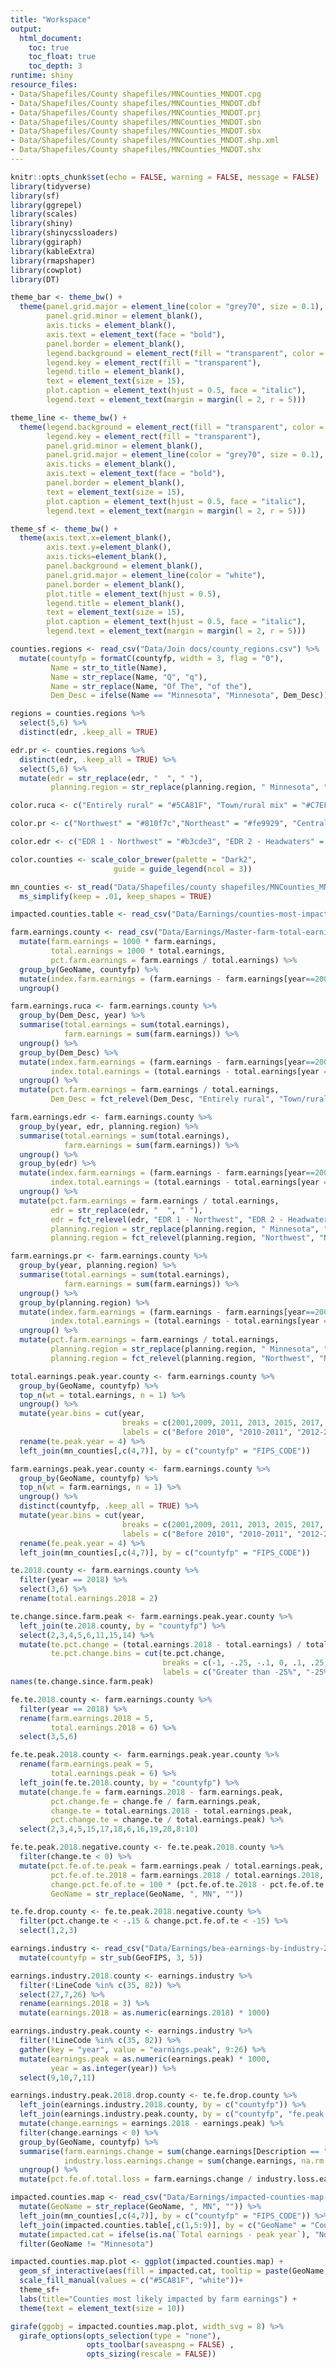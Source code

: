 ```yaml
---
title: "Workspace"
output: 
  html_document:
    toc: true
    toc_float: true
    toc_depth: 3
runtime: shiny
resource_files:
- Data/Shapefiles/County shapefiles/MNCounties_MNDOT.cpg
- Data/Shapefiles/County shapefiles/MNCounties_MNDOT.dbf
- Data/Shapefiles/County shapefiles/MNCounties_MNDOT.prj
- Data/Shapefiles/County shapefiles/MNCounties_MNDOT.sbn
- Data/Shapefiles/County shapefiles/MNCounties_MNDOT.sbx
- Data/Shapefiles/County shapefiles/MNCounties_MNDOT.shp.xml
- Data/Shapefiles/County shapefiles/MNCounties_MNDOT.shx
---
```


<link rel="stylesheet" href="styles.css" type="text/css">


```r
knitr::opts_chunk$set(echo = FALSE, warning = FALSE, message = FALSE)
library(tidyverse)
library(sf)
library(ggrepel)
library(scales)
library(shiny)
library(shinycssloaders)
library(ggiraph)
library(kableExtra)
library(rmapshaper)
library(cowplot)
library(DT)
```

```r
theme_bar <- theme_bw() +
  theme(panel.grid.major = element_line(color = "grey70", size = 0.1),
        panel.grid.minor = element_blank(),
        axis.ticks = element_blank(),
        axis.text = element_text(face = "bold"),
        panel.border = element_blank(),
        legend.background = element_rect(fill = "transparent", color = "transparent"),
        legend.key = element_rect(fill = "transparent"),
        legend.title = element_blank(),
        text = element_text(size = 15),
        plot.caption = element_text(hjust = 0.5, face = "italic"),
        legend.text = element_text(margin = margin(l = 2, r = 5)))

theme_line <- theme_bw() +
  theme(legend.background = element_rect(fill = "transparent", color = "transparent"),
        legend.key = element_rect(fill = "transparent"),
        panel.grid.minor = element_blank(),
        panel.grid.major = element_line(color = "grey70", size = 0.1),
        axis.ticks = element_blank(),
        axis.text = element_text(face = "bold"),
        panel.border = element_blank(),
        text = element_text(size = 15),
        plot.caption = element_text(hjust = 0.5, face = "italic"),
        legend.text = element_text(margin = margin(l = 2, r = 5)))

theme_sf <- theme_bw() +
  theme(axis.text.x=element_blank(),
        axis.text.y=element_blank(),
        axis.ticks=element_blank(),
        panel.background = element_blank(),
        panel.grid.major = element_line(color = "white"),
        panel.border = element_blank(),
        plot.title = element_text(hjust = 0.5),
        legend.title = element_blank(),
        text = element_text(size = 15),
        plot.caption = element_text(hjust = 0.5, face = "italic"),
        legend.text = element_text(margin = margin(l = 2, r = 5)))

counties.regions <- read_csv("Data/Join docs/county_regions.csv") %>%
  mutate(countyfp = formatC(countyfp, width = 3, flag = "0"),
         Name = str_to_title(Name),
         Name = str_replace(Name, "Q", "q"),
         Name = str_replace(Name, "Of The", "of the"),
         Dem_Desc = ifelse(Name == "Minnesota", "Minnesota", Dem_Desc))

regions = counties.regions %>%
  select(5,6) %>%
  distinct(edr, .keep_all = TRUE)

edr.pr <- counties.regions %>%
  distinct(edr, .keep_all = TRUE) %>%
  select(5,6) %>%
  mutate(edr = str_replace(edr, "  ", " "),
         planning.region = str_replace(planning.region, " Minnesota", ""))

color.ruca <- c("Entirely rural" = "#5CA81F", "Town/rural mix" = "#C7EF99", "Urban/town/rural mix" = "#d8b365", "Entirely urban" = "#a6611a", "Minnesota" = "black")

color.pr <- c("Northwest" = "#810f7c","Northeast" = "#fe9929", "Central" = "#076324", "Seven County Mpls-St Paul" = "#d8b365", "Southwest" = "#1f78b4", "Southeast" = "#d7301f", "Minnesota" = "black")

color.edr <- c("EDR 1 - Northwest" = "#b3cde3", "EDR 2 - Headwaters" = "#8c96c6", "EDR 3 - Arrowhead" = "#fe9929", "EDR 4 - West Central" = "#8856a7", "EDR 5 - North Central" = "#810f7c", "EDR 6E- Southwest Central" = "#e5f5f9", "EDR 6W- Upper Minnesota Valley" = "#bdc9e1", "EDR 7E- East Central" = "#99d8c9", "EDR 7W- Central" = "#2ca25f", "EDR 8 - Southwest" = "#74a9cf", "EDR 9 - South Central" = "#0570b0", "EDR 10 - Southeast" = "#d7301f", "EDR 11 - 7 County Twin Cities" = "#d8b365", "Minnesota" = "black")

color.counties <- scale_color_brewer(palette = "Dark2",
                       guide = guide_legend(ncol = 3))

mn_counties <- st_read("Data/Shapefiles/county shapefiles/MNCounties_MNDOT.shp", quiet = TRUE) %>%
  ms_simplify(keep = .01, keep_shapes = TRUE)
```

```r
impacted.counties.table <- read_csv("Data/Earnings/counties-most-impacted-table.csv")

```

```r
farm.earnings.county <- read_csv("Data/Earnings/Master-farm-total-earnings-county-2001-2018.csv") %>%
  mutate(farm.earnings = 1000 * farm.earnings,
         total.earnings = 1000 * total.earnings,
         pct.farm.earnings = farm.earnings / total.earnings) %>%
  group_by(GeoName, countyfp) %>%
  mutate(index.farm.earnings = (farm.earnings - farm.earnings[year==2001]) / farm.earnings[year == 2001]) %>%
  ungroup()

farm.earnings.ruca <- farm.earnings.county %>%
  group_by(Dem_Desc, year) %>%
  summarise(total.earnings = sum(total.earnings),
            farm.earnings = sum(farm.earnings)) %>%
  ungroup() %>%
  group_by(Dem_Desc) %>%
  mutate(index.farm.earnings = (farm.earnings - farm.earnings[year==2001]) / farm.earnings[year == 2001],
         index.total.earnings = (total.earnings - total.earnings[year == 2001]) / total.earnings[year == 2001]) %>%
  ungroup() %>%
  mutate(pct.farm.earnings = farm.earnings / total.earnings,
         Dem_Desc = fct_relevel(Dem_Desc, "Entirely rural", "Town/rural mix", "Urban/town/rural mix", "Entirely urban")) 

farm.earnings.edr <- farm.earnings.county %>%
  group_by(year, edr, planning.region) %>%
  summarise(total.earnings = sum(total.earnings),
            farm.earnings = sum(farm.earnings)) %>%
  ungroup() %>%
  group_by(edr) %>%
  mutate(index.farm.earnings = (farm.earnings - farm.earnings[year==2001]) / farm.earnings[year == 2001],
         index.total.earnings = (total.earnings - total.earnings[year == 2001]) / total.earnings[year == 2001]) %>%
  ungroup() %>%
  mutate(pct.farm.earnings = farm.earnings / total.earnings,
         edr = str_replace(edr, "  ", " "),
         edr = fct_relevel(edr, "EDR 1 - Northwest", "EDR 2 - Headwaters", "EDR 3 - Arrowhead", "EDR 4 - West Central", "EDR 5 - North Central", "EDR 6E- Southwest Central", "EDR 6W- Upper Minnesota Valley", "EDR 7E- East Central", "EDR 7W- Central", "EDR 8 - Southwest", "EDR 9 - South Central", "EDR 10 - Southeast", "EDR 11 - 7 County Twin Cities", "Minnesota"),
         planning.region = str_replace(planning.region, " Minnesota", ""),
         planning.region = fct_relevel(planning.region, "Northwest", "Northeast", "Central", "Seven County Mpls-St Paul", "Southwest", "Southeast"))

farm.earnings.pr <- farm.earnings.county %>%
  group_by(year, planning.region) %>%
  summarise(total.earnings = sum(total.earnings),
            farm.earnings = sum(farm.earnings)) %>%
  ungroup() %>%
  group_by(planning.region) %>%
  mutate(index.farm.earnings = (farm.earnings - farm.earnings[year==2001]) / farm.earnings[year == 2001],
         index.total.earnings = (total.earnings - total.earnings[year == 2001]) / total.earnings[year == 2001]) %>%
  ungroup() %>%
  mutate(pct.farm.earnings = farm.earnings / total.earnings,
         planning.region = str_replace(planning.region, " Minnesota", ""),
         planning.region = fct_relevel(planning.region, "Northwest", "Northeast", "Central", "Seven County Mpls-St Paul", "Southwest", "Southeast"))

```

```r
total.earnings.peak.year.county <- farm.earnings.county %>%
  group_by(GeoName, countyfp) %>%
  top_n(wt = total.earnings, n = 1) %>%
  ungroup() %>%
  mutate(year.bins = cut(year,
                         breaks = c(2001,2009, 2011, 2013, 2015, 2017, 2018),
                         labels = c("Before 2010", "2010-2011", "2012-2013", "2014-2015", "2016-2017", "2018"))) %>%
  rename(te.peak.year = 4) %>%
  left_join(mn_counties[,c(4,7)], by = c("countyfp" = "FIPS_CODE"))

farm.earnings.peak.year.county <- farm.earnings.county %>%
  group_by(GeoName, countyfp) %>%
  top_n(wt = farm.earnings, n = 1) %>%
  ungroup() %>%
  distinct(countyfp, .keep_all = TRUE) %>%
  mutate(year.bins = cut(year,
                         breaks = c(2001,2009, 2011, 2013, 2015, 2017, 2018),
                         labels = c("Before 2010", "2010-2011", "2012-2013", "2014-2015", "2016-2017", "2018"))) %>%
  rename(fe.peak.year = 4) %>%
  left_join(mn_counties[,c(4,7)], by = c("countyfp" = "FIPS_CODE"))
```

```r
te.2018.county <- farm.earnings.county %>%
  filter(year == 2018) %>%
  select(3,6) %>%
  rename(total.earnings.2018 = 2)

te.change.since.farm.peak <- farm.earnings.peak.year.county %>%
  left_join(te.2018.county, by = "countyfp") %>%
  select(2,3,4,5,6,11,15,14) %>%
  mutate(te.pct.change = (total.earnings.2018 - total.earnings) / total.earnings,
         te.pct.change.bins = cut(te.pct.change,
                                  breaks = c(-1, -.25, -.1, 0, .1, .25, 1),
                                  labels = c("Greater than -25%", "-25% to -10%", "-10% to 0%", "0% to 10%", "10% to 25%", "Greater than 25%")))
names(te.change.since.farm.peak)
```

```r

fe.te.2018.county <- farm.earnings.county %>%
  filter(year == 2018) %>%
  rename(farm.earnings.2018 = 5,
         total.earnings.2018 = 6) %>% 
  select(3,5,6)

fe.te.peak.2018.county <- farm.earnings.peak.year.county %>%
  rename(farm.earnings.peak = 5,
         total.earnings.peak = 6) %>%
  left_join(fe.te.2018.county, by = "countyfp") %>%
  mutate(change.fe = farm.earnings.2018 - farm.earnings.peak,
         pct.change.fe = change.fe / farm.earnings.peak,
         change.te = total.earnings.2018 - total.earnings.peak,
         pct.change.te = change.te / total.earnings.peak) %>%
  select(2,3,4,5,15,17,18,6,16,19,20,8:10)

fe.te.peak.2018.negative.county <- fe.te.peak.2018.county %>%
  filter(change.te < 0) %>%
  mutate(pct.fe.of.te.peak = farm.earnings.peak / total.earnings.peak,
         pct.fe.of.te.2018 = farm.earnings.2018 / total.earnings.2018,
         change.pct.fe.of.te = 100 * (pct.fe.of.te.2018 - pct.fe.of.te.peak),
         GeoName = str_replace(GeoName, ", MN", ""))
```

```r
te.fe.drop.county <- fe.te.peak.2018.negative.county %>%
  filter(pct.change.te < -.15 & change.pct.fe.of.te < -15) %>%
  select(1,2,3)

earnings.industry <- read_csv("Data/Earnings/bea-earnings-by-industry-2001-2018.csv") %>%
  mutate(countyfp = str_sub(GeoFIPS, 3, 5))

earnings.industry.2018.county <- earnings.industry %>%
  filter(!LineCode %in% c(35, 82)) %>%
  select(27,7,26) %>%
  rename(earnings.2018 = 3) %>%
  mutate(earnings.2018 = as.numeric(earnings.2018) * 1000)

earnings.industry.peak.county <- earnings.industry %>%
  filter(!LineCode %in% c(35, 82)) %>%
  gather(key = "year", value = "earnings.peak", 9:26) %>%
  mutate(earnings.peak = as.numeric(earnings.peak) * 1000,
         year = as.integer(year)) %>%
  select(9,10,7,11)

earnings.industry.peak.2018.drop.county <- te.fe.drop.county %>%
  left_join(earnings.industry.2018.county, by = c("countyfp")) %>%
  left_join(earnings.industry.peak.county, by = c("countyfp", "fe.peak.year" = "year", "Description")) %>%
  mutate(change.earnings = earnings.2018 - earnings.peak) %>%
  filter(change.earnings < 0) %>%
  group_by(GeoName, countyfp) %>%
  summarise(farm.earnings.change = sum(change.earnings[Description == "Farm earnings"], na.rm = TRUE),
            industry.loss.earnings.change = sum(change.earnings, na.rm = TRUE)) %>%
  ungroup() %>%
  mutate(pct.fe.of.total.loss = farm.earnings.change / industry.loss.earnings.change)

```

```r
impacted.counties.map <- read_csv("Data/Earnings/impacted-counties-map-summary.csv") %>%
  mutate(GeoName = str_replace(GeoName, ", MN", "")) %>%
  left_join(mn_counties[,c(4,7)], by = c("countyfp" = "FIPS_CODE")) %>%
  left_join(impacted.counties.table[,c(1,5:9)], by = c("GeoName" = "County")) %>%
  mutate(impacted.cat = ifelse(is.na(`Total earnings - peak year`), "Not likely impacted by farm earnings", "Likely impacted by farm earnings")) %>%
  filter(GeoName != "Minnesota")
```

```r

impacted.counties.map.plot <- ggplot(impacted.counties.map) +
  geom_sf_interactive(aes(fill = impacted.cat, tooltip = paste(GeoName, "\nYear farm earnings peaked: ", fe.peak.year, "\nFarm earning during peak year: ", dollar(farm.earnings.peak), "\nTotal earnings during peak year: ", dollar(farm.earnings.peak), "\nFarm earning 2018: ", dollar(farm.earnings.2018), "\nPercent change in farm earnings since peak year: ", percent(pct.change.fe), "\nTotal earnings 2018: ", dollar(total.earnings.2018), "\nPercent change in total earnings since peak year: ", percent(pct.change.te), sep = ""), data_id = GeoName, geometry = geometry)) +
  scale_fill_manual(values = c("#5CA81F", "white"))+
  theme_sf+
  labs(title="Counties most likely impacted by farm earnings") +
  theme(text = element_text(size = 10))

girafe(ggobj = impacted.counties.map.plot, width_svg = 8) %>%
  girafe_options(opts_selection(type = "none"),
                 opts_toolbar(saveaspng = FALSE) ,
                 opts_sizing(rescale = FALSE))

```